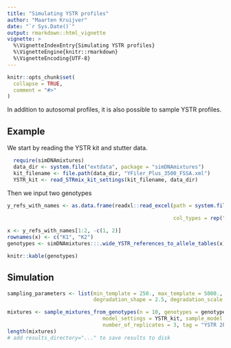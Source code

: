 ```yaml
---
title: "Simulating YSTR profiles"
author: "Maarten Kruijver"
date: "`r Sys.Date()`"
output: rmarkdown::html_vignette
vignette: >
  %\VignetteIndexEntry{Simulating YSTR profiles}
  %\VignetteEngine{knitr::rmarkdown}
  %\VignetteEncoding{UTF-8}
---
```


```r
knitr::opts_chunk$set(
  collapse = TRUE,
  comment = "#>"
)
```

In addition to autosomal profiles, it is also possible to sample YSTR profiles.

## Example

We start by reading the YSTR kit and stutter data.

```r
  require(simDNAmixtures)
  data_dir <- system.file("extdata", package = "simDNAmixtures")
  kit_filename <- file.path(data_dir, "YFiler_Plus_3500_FSSA.xml")
  YSTR_kit <- read_STRmix_kit_settings(kit_filename, data_dir)
```

Then we input two genotypes

```r
y_refs_with_names <- as.data.frame(readxl::read_excel(path = system.file("extdata","South_Australia_YSTRs.xlsx",
                                                                         package = "simDNAmixtures"), 
                                                      col_types = rep("text", 27)))

x <- y_refs_with_names[1:2, -c(1, 2)]
rownames(x) <- c("K1", "K2")
genotypes <- simDNAmixtures:::.wide_YSTR_references_to_allele_tables(x)
```

```r
knitr::kable(genotypes)
```

## Simulation

```r
sampling_parameters <- list(min_template = 250., max_template = 5000.,
                            degradation_shape = 2.5, degradation_scale = 5e-4)

mixtures <- sample_mixtures_from_genotypes(n = 10, genotypes = genotypes, sampling_parameters = sampling_parameters, 
                               model_settings = YSTR_kit, sample_model = sample_log_normal_model, 
                               number_of_replicates = 3, tag = "YSTR 2P")
length(mixtures)
# add results_directory="..." to save results to disk
```
